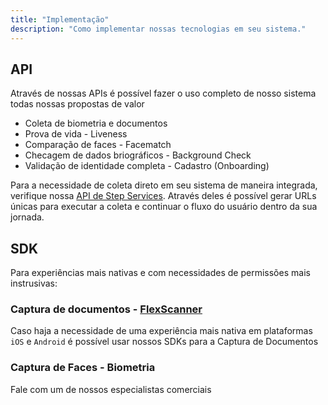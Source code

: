 ```yaml
---
title: "Implementação"
description: "Como implementar nossas tecnologias em seu sistema."
---
```


## API

Através de nossas APIs é possível fazer o uso completo de nosso sistema todas nossas propostas de valor

- Coleta de biometria e documentos
- Prova de vida - Liveness
- Comparação de faces - Facematch
- Checagem de dados briográficos - Background Check
- Validação de identidade completa - Cadastro (Onboarding)

Para a necessidade de coleta direto em seu sistema de maneira integrada, verifique nossa [API de Step Services](/api-reference/steps-services). Através deles é possível gerar URLs únicas para executar a coleta e continuar o fluxo do usuário dentro da sua jornada.

## SDK

Para experiências mais nativas e com necessidades de permissões mais instrusivas:

### Captura de documentos - [FlexScanner](/flexmobile/android)

Caso haja a necessidade de uma experiência mais nativa em plataformas `iOS` e `Android` é possível usar nossos SDKs para a Captura de Documentos

### Captura de Faces - Biometria

Fale com um de nossos especialistas comerciais